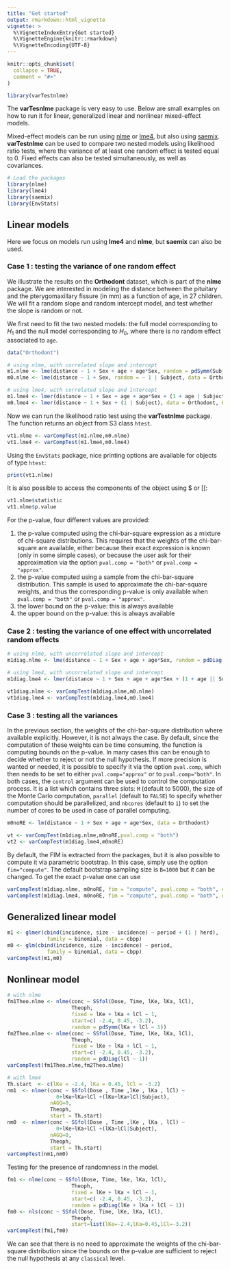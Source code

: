 ```yaml
---
title: "Get started"
output: rmarkdown::html_vignette
vignette: >
  %\VignetteIndexEntry{Get started}
  %\VignetteEngine{knitr::rmarkdown}
  %\VignetteEncoding{UTF-8}
---
```


```r
knitr::opts_chunk$set(
  collapse = TRUE,
  comment = "#>"
)
```

```r
library(varTestnlme)
```

The **varTesnlme** package is very easy to use. Below are small examples on how to run it for linear, generalized linear and nonlinear mixed-effect models.

  
Mixed-effect models can be run using [nlme](https://CRAN.R-project.org/package=nlme) or [lme4](https://CRAN.R-project.org/package=lme4), but also using [saemix](https://CRAN.R-project.org/package=saemix). **varTestnlme** can be used to compare two nested models using likelihood ratio tests, where the variance of at least one random effect is tested equal to 0. Fixed effects can also be tested simultaneously, as well as covariances.

```r
# Load the packages
library(nlme)
library(lme4)
library(saemix)
library(EnvStats)
```


## Linear models
Here we focus on models run using **lme4** and **nlme**, but **saemix** can also be used.
  
### Case 1 : testing the variance of one random effect
We illustrate the results on the **Orthodont** dataset, which is part of the **nlme** package. We are interested in modeling the distance between the pituitary and the pterygomaxillary fissure (in mm) as a function of age, in 27 children. We will fit a random slope and random intercept model, and test whether the slope is random or not.
  
  
We first need to fit the two nested models: the full model corresponding to $H_1$ and the null model corresponding to $H_0$, where there is no random effect associated to `age`.

```r
data("Orthodont")

# using nlme, with correlated slope and intercept
m1.nlme <- lme(distance ~ 1 + Sex + age + age*Sex, random = pdSymm(Subject ~ 1 + age), data = Orthodont, method = "ML")
m0.nlme <- lme(distance ~ 1 + Sex, random = ~ 1 | Subject, data = Orthodont, method = "ML")

# using lme4, with correlated slope and intercept
m1.lme4 <- lmer(distance ~ 1 + Sex + age + age*Sex + (1 + age | Subject), data = Orthodont, REML = FALSE)
m0.lme4 <- lmer(distance ~ 1 + Sex + (1 | Subject), data = Orthodont, REML = FALSE)

```


Now we can run the likelihood ratio test using the **varTestnlme** package. The function returns an object from S3 class `htest`.
```r
vt1.nlme <- varCompTest(m1.nlme,m0.nlme)
vt1.lme4 <- varCompTest(m1.lme4,m0.lme4)
```

Using the `EnvStats` package, nice printing options are available for objects of type `htest`:
```r
print(vt1.nlme)
```

It is also possible to access the components of the object using $ or [[:
```r
vt1.nlme$statistic
vt1.nlme$p.value
```

For the p-value, four different values are provided: 

  1. the p-value computed using the chi-bar-square expression as a mixture of chi-square distributions. This requires that the weights of the chi-bar-square are available, either because their exact expression is known (only in some simple cases), or because the user ask for their approximation via the option `pval.comp = "both"` or `pval.comp = "approx"`.
  2. the p-value computed using a sample from the chi-bar-square distribution. This sample is used to approximate the chi-bar-square weights, and thus the corresponding p-value is only available when `pval.comp = "both"` or `pval.comp = "approx"`.
  3. the lower bound on the p-value: this is always available
  4. the upper bound on the p-value: this is always available

### Case 2 : testing the variance of one effect with uncorrelated random effects


```r
# using nlme, with uncorrelated slope and intercept
m1diag.nlme <- lme(distance ~ 1 + Sex + age + age*Sex, random = pdDiag(Subject ~ 1 + age), data = Orthodont, method = "ML")

# using lme4, with uncorrelated slope and intercept
m1diag.lme4 <- lmer(distance ~ 1 + Sex + age + age*Sex + (1 + age || Subject), data = Orthodont, REML = FALSE)

vt1diag.nlme <- varCompTest(m1diag.nlme,m0.nlme)
vt1diag.lme4 <- varCompTest(m1diag.lme4,m0.lme4)
```


### Case 3 : testing all the variances
In the previous section, the weights of the chi-bar-square distribution where available explicitly. However, it is not always the case.
By default, since the computation of these weights can be time consuming, the function is computing bounds on the p-value. In many cases this can be enough to decide whether to reject or not the null hypothesis. If more precision is wanted or needed, it is possible to specify it via the option `pval.comp`, which then needs to be set to either `pval.comp="approx"` or to `pval.comp="both"`. In both cases, the `control` argument can be used to control the computation process. It is a list which contains three slots: `M` (default to 5000), the size of the Monte Carlo computation, `parallel` (default to `FALSE`) to specify whether computation should be parallelized, and `nbcores` (default to `1`) to set the number of cores to be used in case of parallel computing.


```r
m0noRE <- lm(distance ~ 1 + Sex + age + age*Sex, data = Orthodont)

vt <- varCompTest(m1diag.nlme,m0noRE,pval.comp = "both")
vt2 <- varCompTest(m1diag.lme4,m0noRE)
```

By default, the FIM is extracted from the packages, but it is also possible to compute it via parametric bootstrap. In this case, simply use the option `fim="compute"`. The default bootstrap sampling size is `B=1000` but it can be changed.
To get the exact p-value one can use

```r
varCompTest(m1diag.nlme, m0noRE, fim = "compute", pval.comp = "both", control = list(B=100))
varCompTest(m1diag.lme4, m0noRE, fim = "compute", pval.comp = "both", control = list(B=100))
```


## Generalized linear model
```r
m1 <- glmer(cbind(incidence, size - incidence) ~ period + (1 | herd),
             family = binomial, data = cbpp)
m0 <- glm(cbind(incidence, size - incidence) ~ period,
             family = binomial, data = cbpp)
varCompTest(m1,m0)
```



## Nonlinear model

```r
# with nlme
fm1Theo.nlme <- nlme(conc ~ SSfol(Dose, Time, lKe, lKa, lCl),
                     Theoph,
                     fixed = lKe + lKa + lCl ~ 1,
                     start=c( -2.4, 0.45, -3.2),
                     random = pdSymm(lKa + lCl ~ 1))
fm2Theo.nlme <- nlme(conc ~ SSfol(Dose, Time, lKe, lKa, lCl),
                     Theoph,
                     fixed = lKe + lKa + lCl ~ 1,
                     start=c( -2.4, 0.45, -3.2),
                     random = pdDiag(lCl ~ 1))
varCompTest(fm1Theo.nlme,fm2Theo.nlme)

# with lme4
Th.start  <- c(lKe = -2.4, lKa = 0.45, lCl = -3.2)
nm1  <- nlmer(conc ~ SSfol(Dose , Time ,lKe , lKa , lCl) ~
                0+lKe+lKa+lCl +(lKe+lKa+lCl|Subject),
              nAGQ=0,
              Theoph,
              start = Th.start)
nm0  <- nlmer(conc ~ SSfol(Dose , Time ,lKe , lKa , lCl) ~
                0+lKe+lKa+lCl +(lKa+lCl|Subject),
              nAGQ=0,
              Theoph,
              start = Th.start)
varCompTest(nm1,nm0)
```


Testing for the presence of randomness in the model.
```r
fm1 <- nlme(conc ~ SSfol(Dose, Time, lKe, lKa, lCl),
                     Theoph,
                     fixed = lKe + lKa + lCl ~ 1,
                     start=c( -2.4, 0.45, -3.2),
                     random = pdDiag(lKe + lKa + lCl ~ 1))
fm0 <- nls(conc ~ SSfol(Dose, Time, lKe, lKa, lCl),
                     Theoph,
                     start=list(lKe=-2.4,lKa=0.45,lCl=-3.2))
varCompTest(fm1,fm0)
```

We can see that there is no need to approximate the weights of the chi-bar-square distribution since the bounds on the p-value are sufficient to reject the null hypothesis at any ``classical`` level.